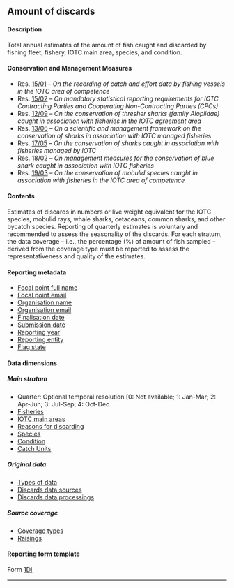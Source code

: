 ## Amount of discards {#DIdataset}

#### Description

Total annual estimates of the amount of fish caught and discarded by fishing fleet, fishery, IOTC main area, species, and condition.

#### Conservation and Management Measures

- Res. [15/01](https://www.iotc.org/cmm/resolution-1501-recording-catch-and-effort-data-fishing-vessels-iotc-area-competence) -- _On the recording of catch and effort data by fishing vessels in the IOTC area of competence_
- Res. [15/02](https://www.iotc.org/cmm/resolution-1502-mandatory-statistical-reporting-requirements-iotc-contracting-parties-and) -- _On mandatory statistical reporting requirements for IOTC Contracting Parties and Cooperating Non-Contracting Parties (CPCs)_
- Res. [12/09](https://iotc.org/cmm/resolution-1209-conservation-thresher-sharks-family-alopiidae-caught-association-fisheries-iotc) -- _On the conservation of thresher sharks (family Alopiidae) caught in association with fisheries in the IOTC agreement area_
- Res. [13/06](https://iotc.org/cmm/resolution-1306-scientific-and-management-framework-conservation-sharks-species-caught) -- _On a scientific and management framework on the conservation of sharks in association with IOTC managed fisheries_
- Res. [17/05](https://www.iotc.org/cmm/resolution-1705-conservation-sharks-caught-association-fisheries-managed-iotc) -- _On the conservation of sharks caught in association with fisheries managed by IOTC_
- Res. [18/02](https://iotc.org/cmm/resolution-1802-management-measures-conservation-blue-shark-caught-association-iotc-fisheries) -- _On management measures for the conservation of blue shark caught in association with IOTC fisheries_
- Res. [19/03](https://iotc.org/cmm/resolution-1903-conservation-mobulid-rays-caught-association-fisheries-iotc-area-competence) -- _On the conservation of mobulid species caught in association with fisheries in the IOTC area of competence_

#### Contents

Estimates of discards in numbers or live weight equivalent for the IOTC species, mobulid rays, whale sharks, cetaceans, common sharks, and other bycatch species. Reporting of quarterly estimates is voluntary and recommended to assess the seasonality of the discards. For each stratum, the data coverage -- i.e., the percentage (%) of amount of fish sampled -- derived from the coverage type must be reported to assess the representativeness and quality of the estimates.

<!-- discuss if quarterly reporting is voluntary-->

#### Reporting metadata

- [Focal point full name](#fcname)
- [Focal point email](#fcemail)
- [Organisation name](#orgname)
- [Organisation email](#orgemail)
- [Finalisation date](#findate)
- [Submission date](#subdate)
- [Reporting year](#repyear)
- [Reporting entity](#repentity)
- [Flag state](#repflagstate)

#### Data dimensions 

##### Main stratum

- Quarter: Optional temporal resolution [0: Not available; 1: Jan-Mar; 2: Apr-Jun; 3: Jul-Sep; 4: Oct-Dec
- [Fisheries](../domain/fisheries/#fisheries)
- [IOTC main areas](../domain/admin/#IOareasMain)
- [Reasons for discarding](../domain/biological/#discardReasons)
- [Species](../domain/biological/#allSpecies)  
- [Condition](../domain/biological/#individualConditions)
- [Catch Units](../domain/fisheries/#catchUnits)

##### Original data

- [Types of data](../domain/data/#types)
- [Discards data sources](../domain/data/#sourcesDI)
- [Discards data processings](../domain/data/#processingsDI)

##### Source coverage

- [Coverage types](../domain/data/#coverageTypes)
- [Raisings](../domain/data/#raisings)

#### Reporting form template

Form [1DI](../forms/#Form_1DI)

<!-- #### Data checks -->

<hr style="border:1.5px solid black">
